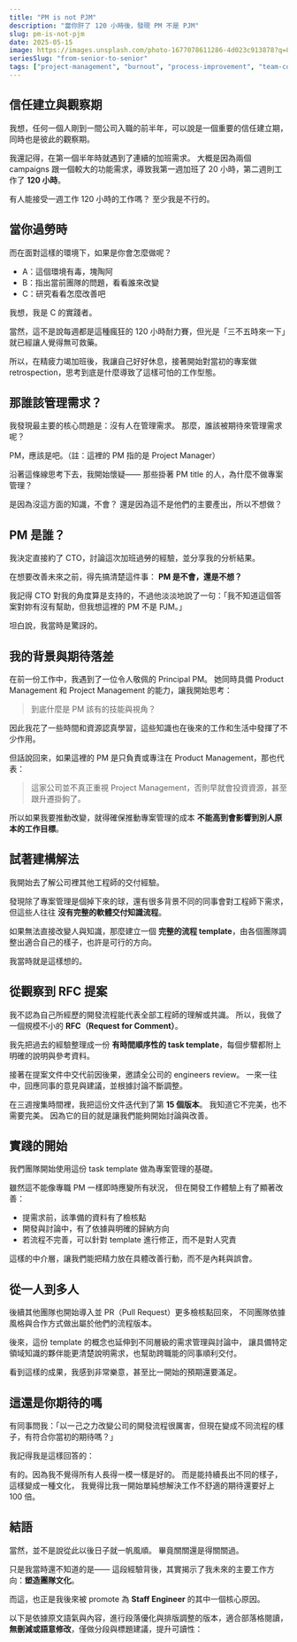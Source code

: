```yaml
---
title: "PM is not PJM"
description: "當你肝了 120 小時後，發現 PM 不是 PJM"
slug: pm-is-not-pjm
date: 2025-05-15
image: https://images.unsplash.com/photo-1677078611286-4d023c913878?q=80&w=1476&auto=format&fit=crop&ixlib=rb-4.1.0&ixid=M3wxMjA3fDB8MHxwaG90by1wYWdlfHx8fGVufDB8fHx8fA%3D%3D
seriesSlug: "from-senior-to-senior"
tags: ["project-management", "burnout", "process-improvement", "team-collaboration", "leadership", "rfc"]
---
```


## 信任建立與觀察期

我想，任何一個人剛到一間公司入職的前半年，可以說是一個重要的信任建立期，同時也是彼此的觀察期。

我還記得，在第一個半年時就遇到了連續的加班需求。
大概是因為兩個 campaigns 跟一個較大的功能需求，導致我第一週加班了 20 小時，第二週則工作了 **120 小時**。

有人能接受一週工作 120 小時的工作嗎？
至少我是不行的。


## 當你過勞時

而在面對這樣的環境下，如果是你會怎麼做呢？

* A：這個環境有毒，塊陶阿
* B：指出當前團隊的問題，看看誰來改變
* C：研究看看怎麼改善吧

我想，我是 C 的實踐者。

當然，這不是說每週都是這種瘋狂的 120 小時耐力賽，但光是「三不五時來一下」就已經讓人覺得無可救藥。

所以，在精疲力竭加班後，我讓自己好好休息，接著開始對當初的專案做 retrospection，思考到底是什麼導致了這樣可怕的工作型態。


## 那誰該管理需求？

我發現最主要的核心問題是：沒有人在管理需求。
那麼，誰該被期待來管理需求呢？

PM，應該是吧。（註：這裡的 PM 指的是 Project Manager）

沿著這條線思考下去，我開始懷疑——
那些掛著 PM title 的人，為什麼不做專案管理？

是因為沒這方面的知識，不會？
還是因為這不是他們的主要產出，所以不想做？


## PM 是誰？

我決定直接約了 CTO，討論這次加班過勞的經驗，並分享我的分析結果。

在想要改善未來之前，得先搞清楚這件事：
**PM 是不會，還是不想？**

我記得 CTO 對我的角度算是支持的，不過他淡淡地說了一句：「我不知道這個答案對妳有沒有幫助，但我想這裡的 PM 不是 PJM。」

坦白說，我當時是驚訝的。


## 我的背景與期待落差

在前一份工作中，我遇到了一位令人敬佩的 Principal PM。
她同時具備 Product Management 和 Project Management 的能力，讓我開始思考：

> 到底什麼是 PM 該有的技能與視角？

因此我花了一些時間和資源認真學習，這些知識也在後來的工作和生活中發揮了不少作用。

但話說回來，如果這裡的 PM 是只負責或專注在 Product Management，那也代表：

> 這家公司並不真正重視 Project Management，否則早就會投資資源，甚至跟升遷掛鉤了。

所以如果我要推動改變，就得確保推動專案管理的成本 **不能高到會影響到別人原本的工作目標**。


## 試著建構解法

我開始去了解公司裡其他工程師的交付經驗。

發現除了專案管理是個掉下來的球，還有很多背景不同的同事會對工程師下需求，
但這些人往往 **沒有完整的軟體交付知識流程**。

如果無法直接改變人與知識，那麼建立一個 **完整的流程 template**，由各個團隊調整出適合自己的樣子，也許是可行的方向。

我當時就是這樣想的。


## 從觀察到 RFC 提案

我不認為自己所經歷的開發流程能代表全部工程師的理解或共識。
所以，我做了一個規模不小的 **RFC（Request for Comment）**。

我先把過去的經驗整理成一份 **有時間順序性的 task template**，每個步驟都附上明確的說明與參考資料。

接著在提案文件中交代前因後果，邀請全公司的 engineers review。
一來一往中，回應同事的意見與建議，並根據討論不斷調整。

在三週搜集時間裡，我把這份文件迭代到了第 **15 個版本**。
我知道它不完美，也不需要完美。
因為它的目的就是讓我們能夠開始討論與改善。


## 實踐的開始

我們團隊開始使用這份 task template 做為專案管理的基礎。

雖然這不能像專職 PM 一樣即時應變所有狀況，
但在開發工作體驗上有了顯著改善：

* 提需求前，該準備的資料有了檢核點
* 開發與討論中，有了依據與明確的歸納方向
* 若流程不完善，可以針對 template 進行修正，而不是對人究責

這樣的中介層，讓我們能把精力放在具體改善行動，而不是內耗與誤會。


## 從一人到多人

後續其他團隊也開始導入並 PR（Pull Request）更多檢核點回來，
不同團隊依據風格與合作方式做出屬於他們的流程版本。

後來，這份 template 的概念也延伸到不同層級的需求管理與討論中，
讓具備特定領域知識的夥伴能更清楚說明需求，也幫助跨職能的同事順利交付。

看到這樣的成果，我感到非常樂意，甚至比一開始的預期還要滿足。


## 這還是你期待的嗎

有同事問我：「以一己之力改變公司的開發流程很厲害，但現在變成不同流程的樣子，有符合你當初的期待嗎？」

我記得我是這樣回答的：

有的。因為我不覺得所有人長得一模一樣是好的。
而是能持續長出不同的樣子，這樣變成一種文化，
我覺得比我一開始單純想解決工作不舒適的期待還要好上 100 倍。


## 結語

當然，並不是說從此以後日子就一帆風順。
畢竟關關還是得關關過。

只是我當時還不知道的是——
這段經驗背後，其實揭示了我未來的主要工作方向：**塑造團隊文化**。

而這，也正是我後來被 promote 為 **Staff Engineer** 的其中一個核心原因。

以下是依據原文語氣與內容，進行段落優化與排版調整的版本，適合部落格閱讀，**無刪減或語意修改**，僅做分段與標題建議，提升可讀性：

